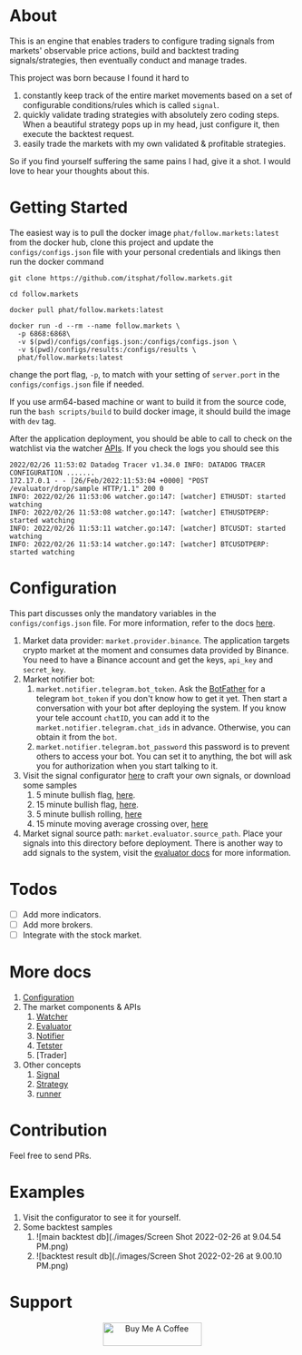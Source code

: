 # About

This is an engine that enables traders to configure trading signals from markets' observable price actions, build and backtest trading signals/strategies, then eventually conduct and manage trades.

This project was born because I found it hard to
1. constantly keep track of the entire market movements based on a set of configurable conditions/rules which is called `signal`.
2. quickly validate trading strategies with absolutely zero coding steps. When a beautiful strategy pops up in my head, just configure it, then execute the backtest request.
3. easily trade the markets with my own validated & profitable strategies.

So if you find yourself suffering the same pains I had, give it a shot. I would love to hear your thoughts about this.

# Getting Started

The easiest way is to pull the docker image `phat/follow.markets:latest` from the docker hub, clone this project and update the `configs/configs.json` file with your personal credentials and likings then run the docker command 

```
git clone https://github.com/itsphat/follow.markets.git

cd follow.markets

docker pull phat/follow.markets:latest

docker run -d --rm --name follow.markets \
  -p 6868:6868\
  -v $(pwd)/configs/configs.json:/configs/configs.json \
  -v $(pwd)/configs/results:/configs/results \
  phat/follow.markets:latest
```

change the port flag, `-p`, to match with your setting of `server.port` in the `configs/configs.json` file if needed.

If you use arm64-based machine or want to build it from the source code, run the `bash scripts/build` to build docker image, it should build the image with `dev` tag.

After the application deployment, you should be able to call to check on the watchlist via the watcher [APIs](). If you check the logs you should see this

```
2022/02/26 11:53:02 Datadog Tracer v1.34.0 INFO: DATADOG TRACER CONFIGURATION .......
172.17.0.1 - - [26/Feb/2022:11:53:04 +0000] "POST /evaluator/drop/sample HTTP/1.1" 200 0
INFO: 2022/02/26 11:53:06 watcher.go:147: [watcher] ETHUSDT: started watching
INFO: 2022/02/26 11:53:08 watcher.go:147: [watcher] ETHUSDTPERP: started watching
INFO: 2022/02/26 11:53:11 watcher.go:147: [watcher] BTCUSDT: started watching
INFO: 2022/02/26 11:53:14 watcher.go:147: [watcher] BTCUSDTPERP: started watching
```

# Configuration

This part discusses only the mandatory variables in the `configs/configs.json` file. For more information, refer to the docs [here]().

1. Market data provider: `market.provider.binance`. The application targets crypto market at the moment and consumes data provided by Binance. You need to have a Binance account and get the keys, `api_key` and `secret_key`. 
2. Market notifier bot: 
    1. `market.notifier.telegram.bot_token`. Ask the [BotFather](https://core.telegram.org/bots) for a telegram `bot_token` if you don't know how to get it yet. Then start a conversation with your bot after deploying the system. If you know your tele account `chatID`, you can add it to the `market.notifier.telegram.chat_ids` in advance. Otherwise, you can obtain it from the `bot`.
    2. `market.notifier.telegram.bot_password` this password is to prevent others to access your bot. You can set it to anything, the bot will ask you for authorization when you start talking to it.
3. Visit the signal configurator [here](https://follow.markets) to craft your own signals, or download some samples
    1. 5 minute bullish flag, [here](https://follow.markets/signals/5m_bullish_flag).
    2. 15 minute bullish flag, [here](https://follow.markets/signals/15m_bullish_flag).
    3. 5 minute bullish rolling, [here](https://follow.markets/signals/5m_bullish_rolling)
    4. 15 minute moving average crossing over, [here](https://follow.markets/signals/15m_ma_cross_over)
4. Market signal source path: `market.evaluator.source_path`. Place your signals into this directory before deployment. There is another way to add signals to the system, visit the [evaluator docs](https://github.com/itsphat/follow.markets/blob/docs/docs/evaluator.mdx#evaluator) for more information.

# Todos 
- [ ] Add more indicators.
- [ ] Add more brokers.
- [ ] Integrate with the stock market.

# More docs 
1. [Configuration]()
2. The market components & APIs 
    1. [Watcher]()
    2. [Evaluator]()
    4. [Notifier]()
    5. [Tetster]()
    6. [Trader]
3. Other concepts 
    1. [Signal]()
    2. [Strategy]()
    3. [runner]()

# Contribution
Feel free to send PRs.

# Examples
1. Visit the configurator to see it for yourself.
2. Some backtest samples
    1. ![main backtest db](./images/Screen Shot 2022-02-26 at 9.04.54 PM.png)
    2. ![backtest result db](./images/Screen Shot 2022-02-26 at 9.00.10 PM.png)

# Support
<p align="center">
    <a href="https://www.buymeacoffee.com/phat" target="_blank"><img src="https://cdn.buymeacoffee.com/buttons/default-green.png" alt="Buy Me A Coffee" height="41" width="174"></a>
</p>

